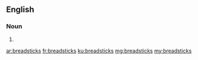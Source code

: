 ==English==

===Noun===
{{head|en|noun plural form}}

# {{plural of|breadstick|lang=en}}

[[ar:breadsticks]]
[[fr:breadsticks]]
[[ku:breadsticks]]
[[mg:breadsticks]]
[[my:breadsticks]]